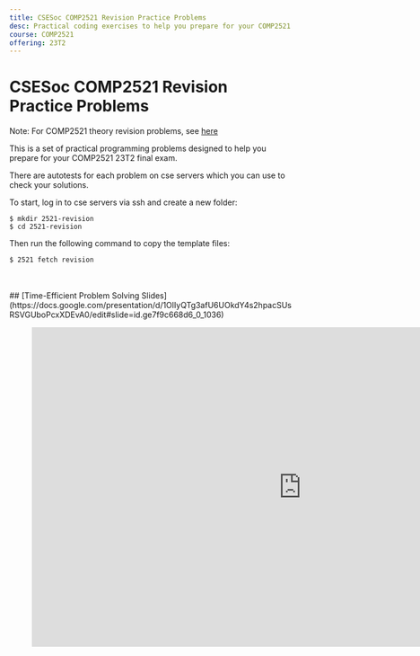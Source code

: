 ```yaml
---
title: CSESoc COMP2521 Revision Practice Problems
desc: Practical coding exercises to help you prepare for your COMP2521 23T2 final exam 😄
course: COMP2521
offering: 23T2
---
```


# CSESoc COMP2521 Revision Practice Problems

Note: For COMP2521 theory revision problems, see [here](https://learn.csesoc.org.au/articles/2521-revision-theory)

This is a set of practical programming problems designed to help you prepare for your COMP2521 23T2 final exam.

There are autotests for each problem on cse servers which you can use to check your solutions.

To start, log in to cse servers via ssh and create a new folder:

```bash:~
$ mkdir 2521-revision
$ cd 2521-revision
```

Then run the following command to copy the template files:

```bash:~/2521-revision
$ 2521 fetch revision
```

<br />
<br />
## [Time-Efficient Problem Solving
Slides](https://docs.google.com/presentation/d/1OlIyQTg3afU6UOkdY4s2hpacSUsRSVGUboPcxXDEvA0/edit#slide=id.ge7f9c668d6_0_1036)

<figure class="video_container">
  <iframe
    src="https://docs.google.com/presentation/d/e/2PACX-1vQSdJqbTa0aI4foczJ5q3FJFaqkDzWpdDP-iVvv7zQ50jHmvU0JeOELspAFunfgMaryXlChC90Hg19t/embed?start=false&loop=false&delayms=3000"
    frameborder="0"
    width="960"
    height="569"
    allowfullscreen="true"
    mozallowfullscreen="true"
    webkitallowfullscreen="true"></iframe>
</figure>

